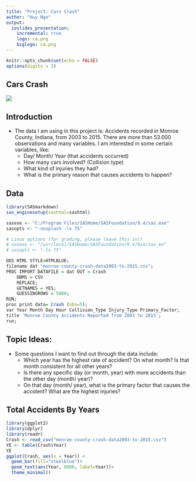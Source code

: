 ```yaml
---
title: "Project: Cars Crash"
author: "Huy Ngo"
output: 
  ioslides_presentation:
    incremental: true
    logo: ca.png
    biglogo: ca.png
---
```


```r
knitr::opts_chunk$set(echo = FALSE)
options(digits = 3)
```
## Cars Crash
![](cc.jpg)

## Introduction 

- The data I am using in this project is: Accidents recorded in Monroe County, Indiana, from 2003 to 2015. There are more than 53.000 observations and many variables. I am interested in some certain variables, like:
  + Day/ Month/ Year (that accidents occurred)
  + How many cars involved? (Collision type)
  + What kind of injuries they had? 
  + What is the primary reason that causes accidents to happen?
  
## Data {.smaller} 
```r

library(SASmarkdown)
sas_enginesetup(sashtml=sashtml)

sasexe <- "C:/Program Files/SASHome/SASFoundation/9.4/sas.exe"
sasopts <- "-nosplash -ls 75"

# Linux options (for grading, please leave this in!)
# sasexe <- "/usr/local/SASHome/SASFoundation/9.4/bin/sas_en"
# sasopts <- "-ls 75"
```

```r
ODS HTML STYLE=HTMLBLUE;
filename dat "monroe-county-crash-data2003-to-2015.csv";
PROC IMPORT DATAFILE = dat OUT = Crash
    DBMS = CSV 
    REPLACE; 
    GETNAMES = YES;
    GUESSINGROWS = 5000;
RUN;
proc print data= Crash (obs=5);
var Year Month Day Hour Collision_Type Injury_Type Primary_Factor;
title 'Monroe County Accidents Reported from 2003 to 2015';
run;
```

## Topic Ideas: {.smaller}

- Some questions I want to find out through the data include:
  + Which year has the highest rate of accident? On what month? Is that month consistent for all other years? 
  + Is there any specific day (or month, year) with more accidents than the other day (month/ year)? 
  + On that day (month/ year), what is the primary factor that causes the accident? What are the highest injuries? 
  
## Total Accidents By Years {.smaller}


```r
library(ggplot2)
library(dplyr)
library(readr)
Crash <- read_csv("monroe-county-crash-data2003-to-2015.csv")
YE <- table(Crash$Year)
YE
ggplot(Crash, aes(x = Year)) + 
  geom_bar(fill="steelblue")+
  geom_text(aes(Year, 6000, label=Year))+
  theme_minimal()
```
